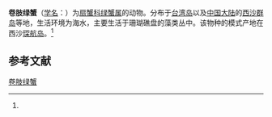 {{Speciesbox
| name = 卷肢绿蟹
| status = 
| status_system = 
| image = 
| genus = Chlorodiella
| species = crispipleopa
| authority = (Yang, 1986)<ref name='id11803'>{{cite web| url =http://www.bioinfo.cn/db05/BjdwSpecies.php?action=view&id=11803| title =卷肢绿蟹| work =《中国动物物种编目数据库》| publisher =中国科学院微生物研究所| author =中国科学院动物研究所| accessdate =2009-04-28| deadurl =yes| archiveurl =https://web.archive.org/web/20160305041545/http://www.bioinfo.cn/db05/BjdwSpecies.php?action=view&id=11803| archivedate =2016-03-05}}</ref>
}}

'''卷肢绿蟹'''（[[学名|学名]]：{{lang|la|''Chlorodiella crispipleopa''}}）为[[扇蟹科|扇蟹科]][[绿蟹属|绿蟹属]]的动物。分布于[[台湾岛|台湾岛]]以及[[中国大陆|中国大陆]]的[[西沙群岛|西沙群岛]]等地，生活环境为海水，主要生活于珊瑚礁盘的藻类丛中。该物种的模式产地在西沙[[琛航岛|琛航岛]]。<ref name='id11803'/>

== 参考文献 ==
{{reflist}}

{{Wikispecies|Chlorodiella crispipleopa}}
{{Taxonbar|from=Q13465555}}

[[Category:绿蟹属|卷肢绿蟹]]


{{螃蟹小作品}}
